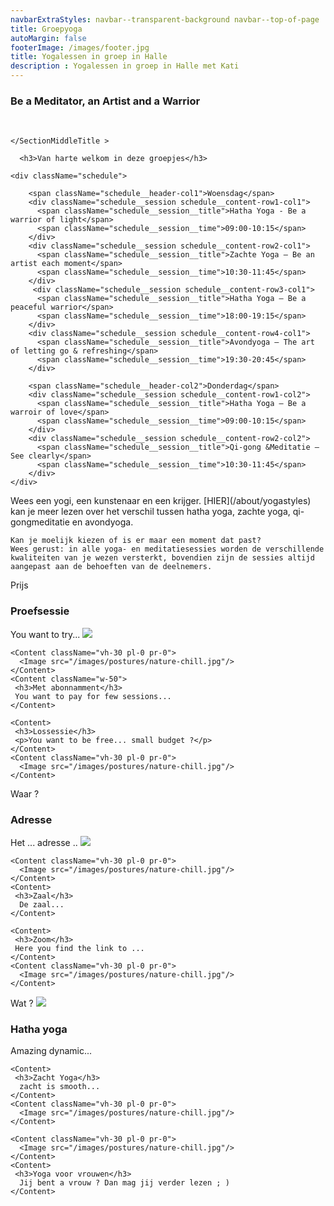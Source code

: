 ```yaml
---
navbarExtraStyles: navbar--transparent-background navbar--top-of-page
title: Groepyoga
autoMargin: false
footerImage: /images/footer.jpg
title: Yogalessen in groep in Halle
description : Yogalessen in groep in Halle met Kati
---
```

<Section>  
  <ContentWithBackground src="/images/lessons/groepslessen.jpg" className="vh-100 w-100">
    <SectionMiddleTitle className="text--light text--emphasized">
      <div className="quote">
            <div className="quote__content">
              <h3>
                Be a Meditator, an Artist and a Warrior
              </h3>
            </div>
          </div>      
          &nbsp;
      
        
    </SectionMiddleTitle >

  </ContentWithBackground>
  
</Section>



<Section className="section--auto-margin">
  <Content className="w-100 pb-5">
    
      <h3>Van harte welkom in deze groepjes</h3>
  
    <div className="schedule"> 

        <span className="schedule__header-col1">Woensdag</span>                    
        <div className="schedule__session schedule__content-row1-col1">
          <span className="schedule__session__title">Hatha Yoga - Be a warrior of light</span>
          <span className="schedule__session__time">09:00-10:15</span>    
        </div>
        <div className="schedule__session schedule__content-row2-col1">
          <span className="schedule__session__title">Zachte Yoga – Be an artist each moment</span>
          <span className="schedule__session__time">10:30-11:45</span>
        </div>  
         <div className="schedule__session schedule__content-row3-col1">
          <span className="schedule__session__title">Hatha Yoga – Be a peaceful warrior</span>
          <span className="schedule__session__time">18:00-19:15</span>
        </div>  
        <div className="schedule__session schedule__content-row4-col1">
          <span className="schedule__session__title">Avondyoga – The art of letting go & refreshing</span>
          <span className="schedule__session__time">19:30-20:45</span>
        </div>  

        <span className="schedule__header-col2">Donderdag</span>
        <div className="schedule__session schedule__content-row1-col2">
          <span className="schedule__session__title">Hatha Yoga – Be a warroir of love</span>
          <span className="schedule__session__time">09:00-10:15</span>
        </div>   
        <div className="schedule__session schedule__content-row2-col2">
          <span className="schedule__session__title">Qi-gong &Meditatie – See clearly</span>
          <span className="schedule__session__time">10:30-11:45</span>
        </div>         
    </div>
  </Content>
  <Content>
    Wees een yogi, een kunstenaar en een krijger. [HIER](/about/yogastyles) kan je meer lezen over het verschil tussen hatha yoga, zachte yoga, qi-gongmeditatie en avondyoga.

    Kan je moelijk kiezen of is er maar een moment dat past?  
    Wees gerust: in alle yoga- en meditatiesessies worden de verschillende kwaliteiten van je wezen versterkt, bovendien zijn de sessies altijd aangepast aan de behoeften van de deelnemers.

  </Content>
</Section>

<Section className="section--auto-margin">
  <SectionHeader className="text--emphasized ml-3">
      Prijs
  </SectionHeader>
  <Content className="w-50">
     <h3>Proefsessie</h3>
    You want to try...
  </Content>  
    <Content className="vh-30 pl-0 pr-0">
      <Image src="/images/postures/nature-chill.jpg"/>
    </Content> 
  
    <Content className="vh-30 pl-0 pr-0">
      <Image src="/images/postures/nature-chill.jpg"/>
    </Content>    
    <Content className="w-50">
     <h3>Met abonnamment</h3>
     You want to pay for few sessions...
    </Content>
    
    <Content>
     <h3>Lossessie</h3>
     <p>You want to be free... small budget ?</p>
    </Content>
    <Content className="vh-30 pl-0 pr-0">
      <Image src="/images/postures/nature-chill.jpg"/>
    </Content>

</Section>

<Section className="section--auto-margin pt-3">
  <ContentWithBackground src="/images/postures/meditation.jpg" className="vh-50 w-100">
    <SectionFooter className="text--light text--emphasized ml-3">
      Waar ?
    </SectionFooter>
  </ContentWithBackground>

  <Content className="w-50">
     <h3>Adresse</h3>
    Het ... adresse ..
  </Content>  
    <Content className="vh-30 pl-0 pr-0">
      <Image src="/images/postures/nature-chill.jpg"/>
    </Content> 
  
    <Content className="vh-30 pl-0 pr-0">
      <Image src="/images/postures/nature-chill.jpg"/>
    </Content>    
    <Content>
     <h3>Zaal</h3>
      De zaal...
    </Content>
    
    <Content>
     <h3>Zoom</h3>
     Here you find the link to ...
    </Content>
    <Content className="vh-30 pl-0 pr-0">
      <Image src="/images/postures/nature-chill.jpg"/>
    </Content>
 
</Section>

<Section className="section--auto-margin pt-3 pb-3">
  <ContentWithBackground src="/images/postures/meditation.jpg" className="vh-50 w-100">
    <SectionFooter className="text--light text--emphasized ml-3">
      Wat ?
    </SectionFooter>
  </ContentWithBackground>
  
  <Content className="vh-30 pl-0 pr-0">
      <Image src="/images/postures/nature-chill.jpg"/>
    </Content>
  <Content>
     <h3>Hatha yoga</h3>
    Amazing dynamic...
  </Content>  
  
    <Content>
     <h3>Zacht Yoga</h3>
      zacht is smooth...
    </Content>
    <Content className="vh-30 pl-0 pr-0">
      <Image src="/images/postures/nature-chill.jpg"/>
    </Content>
    
    <Content className="vh-30 pl-0 pr-0">
      <Image src="/images/postures/nature-chill.jpg"/>
    </Content>
    <Content>
     <h3>Yoga voor vrouwen</h3>
      Jij bent a vrouw ? Dan mag jij verder lezen ; )
    </Content>

</Section>
